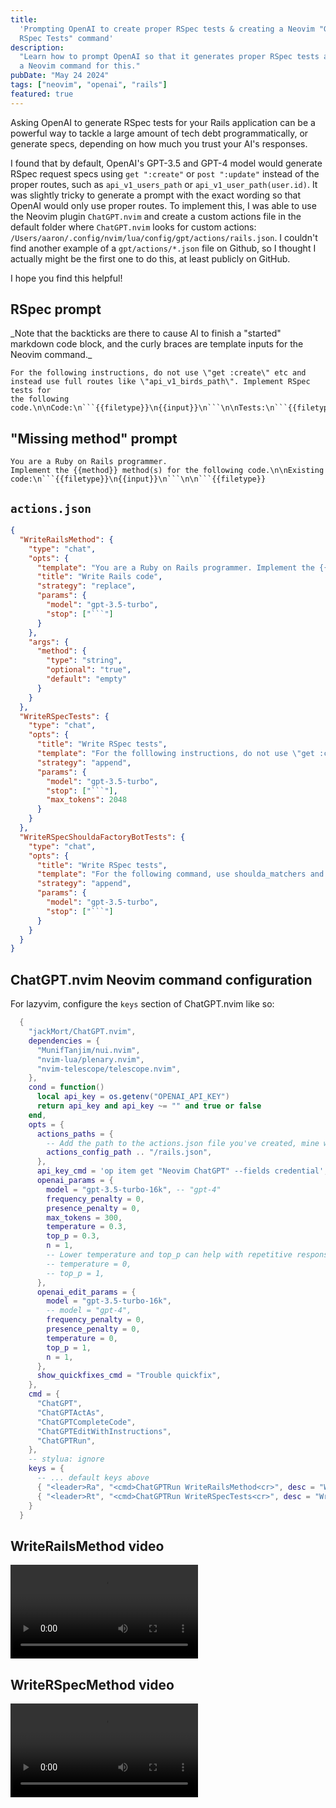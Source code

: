 ```yaml
---
title:
  'Prompting OpenAI to create proper RSpec tests & creating a Neovim "Generate
  RSpec Tests" command'
description:
  "Learn how to prompt OpenAI so that it generates proper RSpec tests and create
  a Neovim command for this."
pubDate: "May 24 2024"
tags: ["neovim", "openai", "rails"]
featured: true
---
```


Asking OpenAI to generate RSpec tests for your Rails application can be a
powerful way to tackle a large amount of tech debt programmatically, or generate
specs, depending on how much you trust your AI's responses.

I found that by default, OpenAI's GPT-3.5 and GPT-4 model would generate RSpec
request specs using `get ":create"` or `post ":update"` instead of the proper
routes, such as `api_v1_users_path` or `api_v1_user_path(user.id)`. It was
slightly tricky to generate a prompt with the exact wording so that OpenAI would
only use proper routes. To implement this, I was able to use the Neovim plugin
`ChatGPT.nvim` and create a custom actions file in the default folder where
`ChatGPT.nvim` looks for custom actions:
`/Users/aaron/.config/nvim/lua/config/gpt/actions/rails.json`. I couldn't find
another example of a `gpt/actions/*.json` file on Github, so I thought I
actually might be the first one to do this, at least publicly on GitHub.

I hope you find this helpful!

## RSpec prompt

<p class="font-sm">
  _Note that the backticks are there to cause AI to finish a "started" markdown
  code block, and the curly braces are template inputs for the Neovim command._
</p>

````text
For the following instructions, do not use \"get :create\" etc and
instead use full routes like \"api_v1_birds_path\". Implement RSpec tests for
the following code.\n\nCode:\n```{{filetype}}\n{{input}}\n```\n\nTests:\n```{{filetype}}
````

## "Missing method" prompt

````text
You are a Ruby on Rails programmer.
Implement the {{method}} method(s) for the following code.\n\nExisting
code:\n```{{filetype}}\n{{input}}\n```\n\n```{{filetype}}
````

## `actions.json`

````json
{
  "WriteRailsMethod": {
    "type": "chat",
    "opts": {
      "template": "You are a Ruby on Rails programmer. Implement the {{method}} method(s) for the following code.\n\nExisting code:\n```{{filetype}}\n{{input}}\n```\n\n```{{filetype}}",
      "title": "Write Rails code",
      "strategy": "replace",
      "params": {
        "model": "gpt-3.5-turbo",
        "stop": ["```"]
      }
    },
    "args": {
      "method": {
        "type": "string",
        "optional": "true",
        "default": "empty"
      }
    }
  },
  "WriteRSpecTests": {
    "type": "chat",
    "opts": {
      "title": "Write RSpec tests",
      "template": "For the folllowing instructions, do not use \"get :create\" etc and instead use full routes like \"api_v1_birds_path\". Implement RSpec tests for the following code.\n\nCode:\n```{{filetype}}\n{{input}}\n```\n\nTests:\n```{{filetype}}",
      "strategy": "append",
      "params": {
        "model": "gpt-3.5-turbo",
        "stop": ["```"],
        "max_tokens": 2048
      }
    }
  },
  "WriteRSpecShouldaFactoryBotTests": {
    "type": "chat",
    "opts": {
      "title": "Write RSpec tests",
      "template": "For the following command, use shoulda_matchers and assume FactoryBot factories exist for all models. Implement RSpec tests for the following code.\n\nCode:\n```{{filetype}}\n{{input}}\n```\n\nTests:\n```{{filetype}}",
      "strategy": "append",
      "params": {
        "model": "gpt-3.5-turbo",
        "stop": ["```"]
      }
    }
  }
}
````

## ChatGPT.nvim Neovim command configuration

For lazyvim, configure the `keys` section of ChatGPT.nvim like so:

```lua
  {
    "jackMort/ChatGPT.nvim",
    dependencies = {
      "MunifTanjim/nui.nvim",
      "nvim-lua/plenary.nvim",
      "nvim-telescope/telescope.nvim",
    },
    cond = function()
      local api_key = os.getenv("OPENAI_API_KEY")
      return api_key and api_key ~= "" and true or false
    end,
    opts = {
      actions_paths = {
        -- Add the path to the actions.json file you've created, mine was called rails.json
        actions_config_path .. "/rails.json",
      },
      api_key_cmd = 'op item get "Neovim ChatGPT" --fields credential',
      openai_params = {
        model = "gpt-3.5-turbo-16k", -- "gpt-4"
        frequency_penalty = 0,
        presence_penalty = 0,
        max_tokens = 300,
        temperature = 0.3,
        top_p = 0.3,
        n = 1,
        -- Lower temperature and top_p can help with repetitive responses and make the AI more creative
        -- temperature = 0,
        -- top_p = 1,
      },
      openai_edit_params = {
        model = "gpt-3.5-turbo-16k",
        -- model = "gpt-4",
        frequency_penalty = 0,
        presence_penalty = 0,
        temperature = 0,
        top_p = 1,
        n = 1,
      },
      show_quickfixes_cmd = "Trouble quickfix",
    },
    cmd = {
      "ChatGPT",
      "ChatGPTActAs",
      "ChatGPTCompleteCode",
      "ChatGPTEditWithInstructions",
      "ChatGPTRun",
    },
    -- stylua: ignore
    keys = {
      -- ... default keys above
      { "<leader>Ra", "<cmd>ChatGPTRun WriteRailsMethod<cr>", desc = "Write Rails code" },
      { "<leader>Rt", "<cmd>ChatGPTRun WriteRSpecTests<cr>", desc = "Write RSpec tests", mode = "v" },
    }
  }
```


## WriteRailsMethod video

<video controls="" autoplay="false" loop="true">
  <source src={WriteRailsMethodVideo} type="video/webm" />
</video>

## WriteRSpecMethod video

<video controls="" autoplay="false" loop="true">
  <source src={WriteRSpecTestsVideo} type="video/webm" />
</video>
